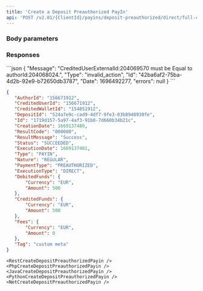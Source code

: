 ```yaml
---
title: 'Create a Deposit Preauthorized PayIn'  
api: 'POST /v2.01/{ClientId}/payins/deposit-preauthorized/direct/full-capture'  
---
```




### Body parameters  

<AuthorId />  

<CreditedWalletId />  

<DepositId />  

<DebitedFunds2 />  

<Fees1 />  

<Tag />  

### Responses  

<Accordion title="200">  

<AuthorId5Response />  

<CreditedUserId2Response />  

<CreditedWalletIdResponse />  

<DepositIdResponse />  

<IdResponse />  

<CreationDateResponse />  

<ResultCodeResponse />  

<ResultMessageResponse />  

<Status2Response />  

<ExecutionDateResponse />  

<TypeResponse />  

<NatureResponse />  

<PaymentType2Response />  

<ExecutionTypeResponse />  

<DebitedFunds2Response />  

<CreditedFunds2Response />  

<Fees1Response />  

<TagResponse />

</Accordion>

<Accordion title="400 - CreditedWalletId not owned by Preauthorization object's AuthorId">
```json  
{
    "Message": "CreditedUserExternalId:204069570 must be Equal to authorId:204068024.",
    "Type": "invalid_action",
    "Id": "42ba6af2-75ba-4d2b-92e9-b72650db3787",
    "Date": 1696492277,
    "errors": null
}  
 ```  
</Accordion>


<ResponseExample>  

```json 200
{
   "AuthorId": "156671912",
   "CreditedUserId": "156671912",
   "CreditedWalletId": "154851912",
   "DepositId": "524a7e9c-cad9-4df7-9fe3-03b8948930fe",
   "Id": "1719d157-5a97-4af3-91b0-7d660b34b21c",
   "CreationDate": 1669137480,
   "ResultCode": "000000",
   "ResultMessage": "Success",
   "Status": "SUCCEEDED",
   "ExecutionDate": 1669137481,
   "Type": "PAYIN",
   "Nature": "REGULAR",
   "PaymentType": "PREAUTHORIZED",
   "ExecutionType": "DIRECT",
   "DebitedFunds": {
       "Currency": "EUR",
       "Amount": 500
   },
   "CreditedFunds": {
       "Currency": "EUR",
       "Amount": 500
   },
   "Fees": {
       "Currency": "EUR",
       "Amount": 0
   },
   "Tag": "custom meta"
}  
 ```  

</ResponseExample>  

<RequestExample>  

    <RestCreateDepositPreauthorizedPayin />
    <PhpCreateDepositPreauthorizedPayin />
    <JavaCreateDepositPreauthorizedPayin />
    <PythonCreateDepositPreauthorizedPayin /> 
    <NetCreateDepositPreauthorizedPayin />
     
</RequestExample>